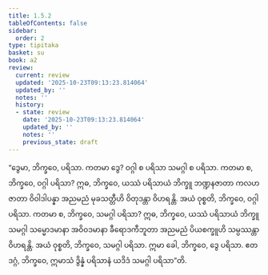 ```yaml
---
title: 1.5.2
tableOfContents: false
sidebar:
  order: 2
type: tipitaka
basket: su
book: a2
review:
  current: review
  updated: '2025-10-23T09:13:23.814064'
  updated_by: ''
  notes: ''
  history:
  - state: review
    date: '2025-10-23T09:13:23.814064'
    updated_by: ''
    notes: ''
    previous_state: draft
---
```



<ReviewStatus review={frontmatter.review} showDetails={true} />

<HypothesisAnnotation frontmatter={frontmatter} />

<DynamicBreadcrumb />

<Division number="44" book="a2" e="ch" v="15" p="71">

<Paragraph number="108" book="a2">
“ဒွေမာ, ဘိက္ခဝေ, ပရိသာ. ကတမာ ဒွေ? ဝဂ္ဂါ စ ပရိသာ သမဂ္ဂါ စ ပရိသာ. ကတမာ စ, ဘိက္ခဝေ, ဝဂ္ဂါ ပရိသာ? ဣဓ, ဘိက္ခဝေ, ယဿံ ပရိသာယံ ဘိက္ခူ ဘဏ္ဍနဇာတာ ကလဟဇာတာ ဝိဝါဒါပန္နာ အညမညံ မုခသတ္တီဟိ ဝိတုဒန္တာ ဝိဟရန္တိ. အယံ ဝုစ္စတိ, ဘိက္ခဝေ, ဝဂ္ဂါ ပရိသာ.
</Paragraph>

<Paragraph number="109" book="a2">
ကတမာ စ, ဘိက္ခဝေ, သမဂ္ဂါ ပရိသာ? ဣဓ, ဘိက္ခဝေ, ယဿံ ပရိသာယံ ဘိက္ခူ သမဂ္ဂါ သမ္မောဒမာနာ အဝိဝဒမာနာ ခီရောဒကီဘူတာ အညမညံ ပိယစက္ခူဟိ သမ္ပဿန္တာ ဝိဟရန္တိ. အယံ ဝုစ္စတိ, ဘိက္ခဝေ, သမဂ္ဂါ ပရိသာ. ဣမာ ခေါ, ဘိက္ခဝေ, ဒွေ ပရိသာ. ဧတဒဂ္ဂံ, ဘိက္ခဝေ, ဣမာသံ ဒွိန္နံ ပရိသာနံ ယဒိဒံ သမဂ္ဂါ ပရိသာ”တိ.
</Paragraph>
</Division>